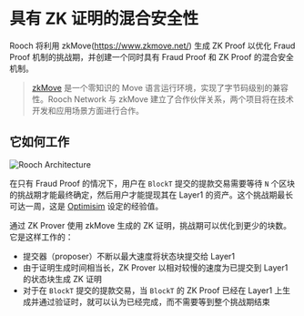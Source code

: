# 具有 ZK 证明的混合安全性

Rooch 将利用 zkMove(https://www.zkmove.net/) 生成 ZK Proof 以优化 Fraud Proof 机制的挑战期，并创建一个同时具有 Fraud Proof 和 ZK Proof 的混合安全机制。

> [zkMove](https://www.zkmove.net/) 是一个零知识的 Move 语言运行环境，实现了字节码级别的兼容性。Rooch Network 与 zkMove 建立了合作伙伴关系，两个项目将在技术开发和应用场景方面进行合作。

## 它如何工作


<Image
  src="/docs/hybrid-security.svg"
  alt="Rooch Architecture"
  width={600}
  height={600}
  class="mx-auto my-2"
/>

在只有 Fraud Proof 的情况下，用户在 `BlockT` 提交的提款交易需要等待 `N` 个区块的挑战期才能最终确定，然后用户才能提现其在 Layer1 的资产。这个挑战期最长可达一周，这是 [Optimisim](https://community.optimism.io/docs/developers/bridge/messaging/#understanding-the-challenge-period) 设定的经验值。

通过 ZK Prover 使用 zkMove 生成的 ZK 证明，挑战期可以优化到更少的块数。它是这样工作的：

- 提交器（proposer）不断以最大速度将状态块提交给 Layer1
- 由于证明生成时间相当长，ZK Prover 以相对较慢的速度为已提交到 Layer1 的状态块生成 ZK 证明
- 对于在 `BlockT` 提交的提款交易，当 `BlockT` 的 ZK Proof 已经在 Layer1 上生成并通过验证时，就可以认为已经完成，而不需要等到整个挑战期结束
